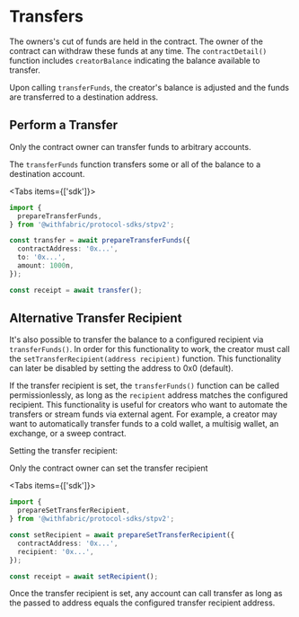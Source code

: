 
# Transfers

The owners's cut of funds are held in the contract. The owner of the contract can withdraw these funds at any time. The `contractDetail()` function includes `creatorBalance` indicating the balance available to transfer.

Upon calling `transferFunds`, the creator's balance is adjusted and the funds are transferred to a destination address.

## Perform a Transfer

<Callout type="info" emoji="ℹ️">
  Only the contract owner can transfer funds to arbitrary accounts.
</Callout>

The `transferFunds` function transfers some or all of the balance to a destination account.

<Tabs items={['sdk']}>
  <Tab>
  ```ts
  import {
    prepareTransferFunds,
  } from '@withfabric/protocol-sdks/stpv2';

  const transfer = await prepareTransferFunds({
    contractAddress: '0x...',
    to: '0x...',
    amount: 1000n,
  });

  const receipt = await transfer();
  ```
  </Tab>
</Tabs>


## Alternative Transfer Recipient

It's also possible to transfer the balance to a configured recipient via `transferFunds()`. In order for this functionality to work, the creator must
call the `setTransferRecipient(address recipient)` function. This functionality can later be disabled by setting the address to 0x0 (default).

If the transfer recipient is set, the `transferFunds()` function can be called permissionlessly, as long as the `recipient` address matches the configured recipient. This functionality is useful for creators who want to automate the transfers or stream funds via external agent. For example, a creator may want to automatically transfer funds to a cold wallet, a multisig wallet, an exchange, or a sweep contract.

Setting the transfer recipient:

<Callout type="info" emoji="ℹ️">
  Only the contract owner can set the transfer recipient
</Callout>

<Tabs items={['sdk']}>
  <Tab>
  ```ts
  import {
    prepareSetTransferRecipient,
  } from '@withfabric/protocol-sdks/stpv2';

  const setRecipient = await prepareSetTransferRecipient({
    contractAddress: '0x...',
    recipient: '0x...',
  });

  const receipt = await setRecipient();
  ```
  </Tab>
</Tabs>

Once the transfer recipient is set, any account can call transfer as long as the passed to address equals the configured transfer recipient address.
